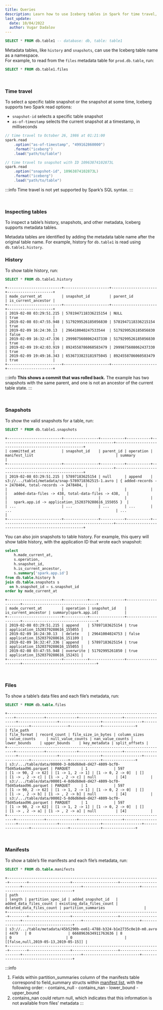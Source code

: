 ```yaml
---
title: Queries
description: Learn how to use Iceberg tables in Spark for time travel, inspecting table history, snapshots, and metadata, by reading this comprehensive guide with SQL examples.
last_update:
  date: 10/04/2022
  author: Vugar Dadalov
---
```


<!-- <head>
  <title>Iceberg tables queries</title>
  <meta
    name="description"
    content="Iceberg tables query"
  />
</head> -->

```sql
SELECT * FROM db.table1 -- database: db, table: table1
```

Metadata tables, like `history` and `snapshots`, can use the Iceberg table name as a namespace.  
For example, to read from the `files` metadata table for `prod.db.table`, run:

```sql
SELECT * FROM db.table1.files
```

<br />

### Time travel

To select a specific table snapshot or the snapshot at some time, Iceberg supports two Spark read options:

- `snapshot-id` selects a specific table snapshot
- `as-of-timestamp` selects the current snapshot at a timestamp, in milliseconds

```scala
// time travel to October 26, 1986 at 01:21:00
spark.read
    .option("as-of-timestamp", "499162860000")
    .format("iceberg")
    .load("path/to/table")
```

```scala
// time travel to snapshot with ID 10963874102873L
spark.read
    .option("snapshot-id", 10963874102873L)
    .format("iceberg")
    .load("path/to/table")
```

:::info
Time travel is not yet supported by Spark’s SQL syntax.
:::

<br />

### Inspecting tables

To inspect a table’s history, snapshots, and other metadata, Iceberg supports metadata tables.

Metadata tables are identified by adding the metadata table name after the original table name. For example, history for `db.table1` is read using `db.table1.history`.

### History

To show table history, run:

```sql
SELECT * FROM db.table1.history
```

```
+-------------------------+---------------------+---------------------+---------------------+
| made_current_at         | snapshot_id         | parent_id           | is_current_ancestor |
+-------------------------+---------------------+---------------------+---------------------+
| 2019-02-08 03:29:51.215 | 5781947118336215154 | NULL                | true                |
| 2019-02-08 03:47:55.948 | 5179299526185056830 | 5781947118336215154 | true                |
| 2019-02-09 16:24:30.13  | 296410040247533544  | 5179299526185056830 | false               |
| 2019-02-09 16:32:47.336 | 2999875608062437330 | 5179299526185056830 | true                |
| 2019-02-09 19:42:03.919 | 8924558786060583479 | 2999875608062437330 | true                |
| 2019-02-09 19:49:16.343 | 6536733823181975045 | 8924558786060583479 | true                |
+-------------------------+---------------------+---------------------+---------------------+
```

:::info
**This shows a commit that was rolled back.** The example has two snapshots with the same parent, and one is not an ancestor of the current table state.
:::

<br />

### Snapshots

To show the valid snapshots for a table, run:

```sql
SELECT * FROM db.table1.snapshots
```

```
+-------------------------+----------------+-----------+-----------+----------------------------------------------------+-------------------------------------------------------+
| committed_at            | snapshot_id    | parent_id | operation | manifest_list                                      | summary                                               |
+-------------------------+----------------+-----------+-----------+----------------------------------------------------+-------------------------------------------------------+
| 2019-02-08 03:29:51.215 | 57897183625154 | null      | append    | s3://.../table1/metadata/snap-5789718362515-1.avro | { added-records -> 2478404, total-records -> 2478404, |
|                         |                |           |           |                                                    |   added-data-files -> 438, total-data-files -> 438,   |
|                         |                |           |           |                                                    |   spark.app.id -> application_1520379288616_155055 }  |
| ...                     | ...            | ...       | ...       | ...                                                | ...                                                   |
+-------------------------+----------------+-----------+-----------+----------------------------------------------------+-------------------------------------------------------+
```

You can also join snapshots to table history. For example, this query will show table history, with the application ID that wrote each snapshot:

```sql
select
    h.made_current_at,
    s.operation,
    h.snapshot_id,
    h.is_current_ancestor,
    s.summary['spark.app.id']
from db.table.history h
join db.table.snapshots s
  on h.snapshot_id = s.snapshot_id
order by made_current_at
```

```
+-------------------------+-----------+----------------+---------------------+----------------------------------+
| made_current_at         | operation | snapshot_id    | is_current_ancestor | summary[spark.app.id]            |
+-------------------------+-----------+----------------+---------------------+----------------------------------+
| 2019-02-08 03:29:51.215 | append    | 57897183625154 | true                | application_1520379288616_155055 |
| 2019-02-09 16:24:30.13  | delete    | 29641004024753 | false               | application_1520379288616_151109 |
| 2019-02-09 16:32:47.336 | append    | 57897183625154 | true                | application_1520379288616_155055 |
| 2019-02-08 03:47:55.948 | overwrite | 51792995261850 | true                | application_1520379288616_152431 |
+-------------------------+-----------+----------------+---------------------+----------------------------------+
```

<br />

### Files

To show a table’s data files and each file’s metadata, run:

```sql
SELECT * FROM db.table.files
```

```
+-------------------------------------------------------------------------+-------------+--------------+--------------------+--------------------+------------------+-------------------+------------------+-----------------+-----------------+--------------+---------------+
| file_path                                                               | file_format | record_count | file_size_in_bytes | column_sizes       | value_counts     | null_value_counts | nan_value_counts | lower_bounds    | upper_bounds    | key_metadata | split_offsets |
+-------------------------------------------------------------------------+-------------+--------------+--------------------+--------------------+------------------+-------------------+------------------+-----------------+-----------------+--------------+---------------+
| s3:/.../table/data/00000-3-8d6d60e8-d427-4809-bcf0-f5d45a4aad96.parquet | PARQUET     | 1            | 597                | [1 -> 90, 2 -> 62] | [1 -> 1, 2 -> 1] | [1 -> 0, 2 -> 0]  | []               | [1 -> , 2 -> c] | [1 -> , 2 -> c] | null         | [4]           |
| s3:/.../table/data/00001-4-8d6d60e8-d427-4809-bcf0-f5d45a4aad96.parquet | PARQUET     | 1            | 597                | [1 -> 90, 2 -> 62] | [1 -> 1, 2 -> 1] | [1 -> 0, 2 -> 0]  | []               | [1 -> , 2 -> b] | [1 -> , 2 -> b] | null         | [4]           |
| s3:/.../table/data/00002-5-8d6d60e8-d427-4809-bcf0-f5d45a4aad96.parquet | PARQUET     | 1            | 597                | [1 -> 90, 2 -> 62] | [1 -> 1, 2 -> 1] | [1 -> 0, 2 -> 0]  | []               | [1 -> , 2 -> a] | [1 -> , 2 -> a] | null         | [4]           |
+-------------------------------------------------------------------------+-------------+--------------+--------------------+--------------------+------------------+-------------------+------------------+-----------------+-----------------+--------------+---------------+
```

<br />

### Manifests

To show a table’s file manifests and each file’s metadata, run:

```sql
SELECT * FROM db.table.manifests
```

```
+----------------------------------------------------------------------+--------+-------------------+---------------------+------------------------+---------------------------+--------------------------+--------------------------------------+
| path                                                                 | length | partition_spec_id | added_snapshot_id   | added_data_files_count | existing_data_files_count | deleted_data_files_count | partition_summaries                  |
+----------------------------------------------------------------------+--------+-------------------+---------------------+------------------------+---------------------------+--------------------------+--------------------------------------+
| s3://.../table/metadata/45b5290b-ee61-4788-b324-b1e2735c0e10-m0.avro | 4479   | 0                 | 6668963634911763636 | 8                      | 0                         | 0                        | [[false,null,2019-05-13,2019-05-15]] |
+----------------------------------------------------------------------+--------+-------------------+---------------------+------------------------+---------------------------+--------------------------+--------------------------------------+
```

:::info

1. Fields within partition_summaries column of the manifests table correspond to field_summary structs within [manifest list](https://iceberg.apache.org/spec/#manifest-lists), with the following order: - contains_null - contains_nan - lower_bound - upper_bound
2. contains_nan could return null, which indicates that this information is not available from files’ metadata
   :::
